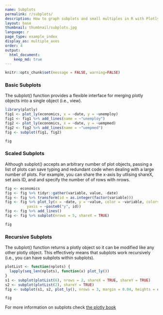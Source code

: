 ```yaml
---
name: Subplots
permalink: r/subplots/
description: How to graph subplots and small multiples in R with Plotly.
layout: base
thumbnail: thumbnail/subplots.jpg
language: r
page_type: example_index
display_as: multiple_axes
order: 4
output:
  html_document:
    keep_md: true
---
```


```r
knitr::opts_chunk$set(message = FALSE, warning=FALSE)
```
### Basic Subplots

The subplot() function provides a flexible interface for merging plotly objects into a single object (i.e., view).

```r
library(plotly)
fig1 <- plot_ly(economics, x = ~date, y = ~unemploy)
fig1 <- fig1 %>% add_lines(name = ~"unemploy")
fig2 <- plot_ly(economics, x = ~date, y = ~uempmed)
fig2 <- fig2 %>% add_lines(name = ~"uempmed")
fig <- subplot(fig1, fig2)

fig
```

### Scaled Subplots

Although subplot() accepts an arbitrary number of plot objects, passing a list of plots can save typing and redundant code when dealing with a large number of plots. For example, you can share the x-axis by utlising shareX, set axis ID, and and specify the number of of rows with nrows.

```r

fig <- economics
fig <- fig %>% tidyr::gather(variable, value, -date)
fig <- fig %>% transform(id = as.integer(factor(variable)))
fig <- fig %>% plot_ly(x = ~date, y = ~value, color = ~variable, colors = "Dark2",
          yaxis = ~paste0("y", id))
fig <- fig %>% add_lines()
fig <- fig %>% subplot(nrows = 5, shareX = TRUE)

fig
```

### Recursive Subplots

The subplot() function returns a plotly object so it can be modified like any other plotly object. This effectively means that subplots work recursively (i.e., you can have subplots within subplots).

```r
plotList <- function(nplots) {
  lapply(seq_len(nplots), function(x) plot_ly())
}
s1 <- subplot(plotList(6), nrows = 2, shareX = TRUE, shareY = TRUE)
s2 <- subplot(plotList(2), shareY = TRUE)
fig <- subplot(s1, s2, plot_ly(), nrows = 3, margin = 0.04, heights = c(0.6, 0.3, 0.1))

fig
```

For more information on subplots check [the plotly book](https://cpsievert.github.io/plotly_book/merging-plotly-objects.html)
